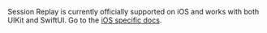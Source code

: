 <Alert level="info">

Session Replay is currently officially supported on iOS and works with both UIKit and SwiftUI. Go to the <a href="/platforms/apple/guides/ios/session-replay/">iOS specific docs</a>.

</Alert>